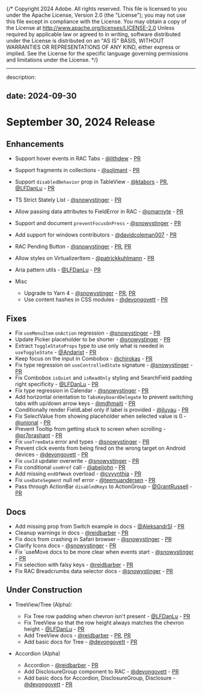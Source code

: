 {/* Copyright 2024 Adobe. All rights reserved.
This file is licensed to you under the Apache License, Version 2.0 (the "License");
you may not use this file except in compliance with the License. You may obtain a copy
of the License at http://www.apache.org/licenses/LICENSE-2.0
Unless required by applicable law or agreed to in writing, software distributed under
the License is distributed on an "AS IS" BASIS, WITHOUT WARRANTIES OR REPRESENTATIONS
OF ANY KIND, either express or implied. See the License for the specific language
governing permissions and limitations under the License. */}


---

description:

date: 2024-09-30
---
# September 30, 2024 Release



## Enhancements

- Support hover events in RAC Tabs - [@lithdew](https://github.com/lithdew) - [PR](https://github.com/adobe/react-spectrum/pull/6742)
- Support fragments in collections - [@solimant](https://github.com/solimant) - [PR](https://github.com/adobe/react-spectrum/pull/6430)
- Support `disabledBehavior` prop in TableView - [@ktabors](https://github.com/ktabors) - [PR](https://github.com/adobe/react-spectrum/pull/6832), [@LFDanLu](https://github.com/LFDanLu) - [PR](https://github.com/adobe/react-spectrum/pull/6863)
- TS Strict Stately List - [@snowystinger](https://github.com/snowystinger) - [PR](https://github.com/adobe/react-spectrum/pull/6567)
- Allow passing data attributes to FieldError in RAC - [@omarnyte](https://github.com/omarnyte) - [PR](https://github.com/adobe/react-spectrum/pull/6895)
- Support and document `preventFocusOnPress` - [@snowystinger](https://github.com/snowystinger) - [PR](https://github.com/adobe/react-spectrum/pull/6854)

- Add support for windows contributors - [@davidcoleman007](https://github.com/davidcoleman007) - [PR](https://github.com/adobe/react-spectrum/pull/6313)
- RAC Pending Button - [@snowystinger](https://github.com/snowystinger) - [PR](https://github.com/adobe/react-spectrum/pull/7002), [PR](https://github.com/adobe/react-spectrum/pull/7073)
- Allow styles on VirtualizerItem - [@patrickkuhlmann](https://github.com/patrickkuhlmann) - [PR](https://github.com/adobe/react-spectrum/pull/6998)
- Aria pattern utils - [@LFDanLu](https://github.com/LFDanLu) - [PR](https://github.com/adobe/react-spectrum/pull/6208)

- Misc
  - Upgrade to Yarn 4 - [@snowystinger](https://github.com/snowystinger) - [PR](https://github.com/adobe/react-spectrum/pull/6215), [PR](https://github.com/adobe/react-spectrum/pull/6767)
  - Use content hashes in CSS modules - [@devongovett](https://github.com/devongovett) - [PR](https://github.com/adobe/react-spectrum/pull/7029)

## Fixes

- Fix `useMenuItem` `onAction` regression - [@snowystinger](https://github.com/snowystinger) - [PR](https://github.com/adobe/react-spectrum/pull/6807)
- Update Picker placeholder to be shorter - [@snowystinger](https://github.com/snowystinger) - [PR](https://github.com/adobe/react-spectrum/pull/6796)
- Extract `ToggleStateProps` type to use only what is needed in `useToggleState` - [@Andarist](https://github.com/Andarist) - [PR](https://github.com/adobe/react-spectrum/pull/3836)
- Keep focus on the input in Combobox - [@chirokas](https://github.com/chirokas) - [PR](https://github.com/adobe/react-spectrum/pull/6783)
- Fix type regression on `useControlledState` signature - [@snowystinger](https://github.com/snowystinger) - [PR](https://github.com/adobe/react-spectrum/pull/6789)
- Fix Combobox `isQuiet` and `isReadOnly` styling and SearchField padding right specificity - [@LFDanLu](https://github.com/LFDanLu) - [PR](https://github.com/adobe/react-spectrum/pull/6829)
- Fix type regression in Calendar - [@snowystinger](https://github.com/snowystinger) - [PR](https://github.com/adobe/react-spectrum/pull/6790)
- Add horizontal orientation to `TabsKeyboardDelegate` to prevent switching tabs with up/down arrow keys - [@mdhmaiti]() - [PR](https://github.com/mdhmaiti)
- Conditionally render FieldLabel only if label is provided - [@jluyau](https://github.com/jluyau) - [PR](https://github.com/adobe/react-spectrum/pull/6833)
- Fix SelectValue from showing placeholder when selected value is 0 - [@unional](https://github.com/unional) - [PR](https://github.com/adobe/react-spectrum/pull/6968)
- Prevent Tooltip from getting stuck to screen when scrolling - [@pr7prashant](https://github.com/pr7prashant) - [PR](https://github.com/adobe/react-spectrum/pull/6984)
- Fix `useTreeData` error and types - [@snowystinger](https://github.com/snowystinger) - [PR](https://github.com/adobe/react-spectrum/pull/6923)
- Prevent click events from being fired on the wrong target on Android devices - [@devongovett](https://github.com/devongovett) - [PR](https://github.com/adobe/react-spectrum/pull/7026)
- Fix `useId` updater overwrite - [@snowystinger](https://github.com/snowystinger) - [PR](https://github.com/adobe/react-spectrum/pull/6788)
- Fix conditional `useHref` call - [@abeljohn](https://github.com/abeljohn) - [PR](https://github.com/adobe/react-spectrum/pull/7032)
- Add missing `endOfWeek` overload - [@cyyynthia](https://github.com/cyyynthia) - [PR](https://github.com/adobe/react-spectrum/pull/6749)
- Fix `useDateSegment` null ref error - [@teemuandersen](https://github.com/teemuandersen) - [PR](https://github.com/adobe/react-spectrum/pull/6989)
- Pass through ActionBar `disabledKeys` to ActionGroup - [@GrantRussell](https://github.com/GrantRussell) - [PR](https://github.com/adobe/react-spectrum/pull/7090)

## Docs
- Add missing prop from Switch example in docs - [@AleksandrSI](https://github.com/AleksandrSl) - [PR](https://github.com/adobe/react-spectrum/pull/6827)
- Cleanup warnings in docs - [@reidbarber](https://github.com/reidbarber) - [PR](https://github.com/adobe/react-spectrum/pull/6857)
- Fix docs from crashing in Safari browser - [@snowystinger](https://github.com/snowystinger) - [PR](https://github.com/adobe/react-spectrum/pull/6930)
- Clarify Icons docs - [@snowystinger](https://github.com/snowystinger) - [PR](https://github.com/adobe/react-spectrum/pull/6955)
- Fix `useMove docs to be more clear when events start - [@snowystinger](https://github.com/snowystinger) - [PR](https://github.com/adobe/react-spectrum/pull/6952)
- Fix selection with falsy keys - [@reidbarber](https://github.com/reidbarber) - [PR](https://github.com/adobe/react-spectrum/pull/7079)
- Fix RAC Breadcrumbs data selector docs - [@snowystinger](https://github.com/snowystinger) - [PR](https://github.com/adobe/react-spectrum/pull/7091)

## Under Construction

- TreeView/Tree (Alpha):
  - Fix Tree row padding when chevron isn't present - [@LFDanLu](https://github.com/LFDanLu) - [PR](https://github.com/adobe/react-spectrum/pull/6545)
  - Fix TreeView so that the row height always matches the chevron height - [@LFDanLu](https://github.com/LFDanLu) - [PR](https://github.com/adobe/react-spectrum/pull/6950)
  - Add TreeView docs - [@reidbarber](https://github.com/reidbarber) - [PR](https://github.com/adobe/react-spectrum/pull/6744), [PR](https://github.com/adobe/react-spectrum/pull/6959)
  - Add basic docs for Tree - [@devongovett](https://github.com/devongovett) - [PR](https://github.com/adobe/react-spectrum/pull/7071)

- Accordion (Alpha)
  - Accordion - [@reidbarber](https://github.com/reidbarber) - [PR](https://github.com/adobe/react-spectrum/pull/6931)
  - Add DisclosureGroup component to RAC - [@devongovett](https://github.com/devongovett) - [PR](https://github.com/adobe/react-spectrum/pull/7063)
  - Add basic docs for Accordion, DisclosureGroup, Disclosure - [@devongovett](https://github.com/devongovett) - [PR](https://github.com/adobe/react-spectrum/pull/7071)



